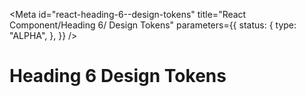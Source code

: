 <!-- @license CC0-1.0 -->


<Meta
  id="react-heading-6--design-tokens"
  title="React Component/Heading 6/ Design Tokens"
  parameters={{
    status: {
      type: "ALPHA",
    },
  }}
/>

# Heading 6 Design Tokens

<ComponentTokensSection tokens={tokens} definition={tokensDefinition} component="utrecht-heading-6" />
